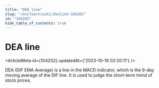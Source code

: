 ```yaml
---
title: "DEA line"
slug: "/en/learn/wiki/dealine-104202"
id: "104202"
hide_table_of_contents: true
---
```



<Breadcrumbs current="DEA line" />

# DEA line

<ArticleMeta id={104202} updatedAt={'2023-10-19 02:20:11'} />
<div className='border-solid border-b border-t-0 my-4 border-[var(--ifm-color-gray-300)]' />

DEA (DIF EMA Average) is a line in the MACD indicator, which is the 9-day moving average of the DIF line. It is used to judge the short-term trend of stock prices.
